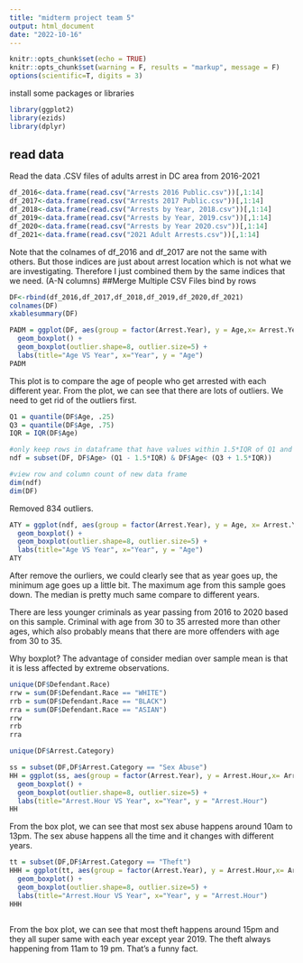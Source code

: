 ---
title: "midterm project team 5"
output: html_document
date: "2022-10-16"
---

```{r setup, include=FALSE}
knitr::opts_chunk$set(echo = TRUE)
knitr::opts_chunk$set(warning = F, results = "markup", message = F)
options(scientific=T, digits = 3) 
```

install some packages or libraries
```{r}
library(ggplot2)
library(ezids)
library(dplyr)
```

## read data
Read the data .CSV files of adults arrest in DC area from 2016-2021
```{r }

df_2016<-data.frame(read.csv("Arrests 2016 Public.csv"))[,1:14]
df_2017<-data.frame(read.csv("Arrests 2017 Public.csv"))[,1:14]
df_2018<-data.frame(read.csv("Arrests by Year, 2018.csv"))[,1:14]
df_2019<-data.frame(read.csv("Arrests by Year, 2019.csv"))[,1:14]
df_2020<-data.frame(read.csv("Arrests by Year 2020.csv"))[,1:14]
df_2021<-data.frame(read.csv("2021 Adult Arrests.csv"))[,1:14]
```
Note that the colnames of df_2016 and df_2017 are not the same with others. But those indices are just about arrest location which is not what we are investigating. Therefore I just combined them by the same indices that we need. (A-N columns)
##Merge Multiple CSV Files
bind by rows

```{r}


DF<-rbind(df_2016,df_2017,df_2018,df_2019,df_2020,df_2021)
colnames(DF)
xkablesummary(DF)
```



```{r age vs year boxplot}
PADM = ggplot(DF, aes(group = factor(Arrest.Year), y = Age,x= Arrest.Year, fill = factor(Arrest.Year))) + 
  geom_boxplot() + 
  geom_boxplot(outlier.shape=8, outlier.size=5) +
  labs(title="Age VS Year", x="Year", y = "Age")
PADM

```

This plot is to compare the age of people who get arrested with each different year. From the plot, we can see that there are lots of outliers. We need to get rid of the outliers first.

```{r remove outliers}
Q1 = quantile(DF$Age, .25)
Q3 = quantile(DF$Age, .75)
IQR = IQR(DF$Age)

#only keep rows in dataframe that have values within 1.5*IQR of Q1 and Q3
ndf = subset(DF, DF$Age> (Q1 - 1.5*IQR) & DF$Age< (Q3 + 1.5*IQR))

#view row and column count of new data frame
dim(ndf) 
dim(DF)

```
Removed 834 outliers.


```{r }
ATY = ggplot(ndf, aes(group = factor(Arrest.Year), y = Age, x= Arrest.Year, fill = factor(Arrest.Year))) + 
  geom_boxplot() + 
  geom_boxplot(outlier.shape=8, outlier.size=5) +
  labs(title="Age VS Year", x="Year", y = "Age")
ATY


```
After remove the ourliers, we could clearly see that as year goes up, the minimum age goes up a little bit. The maximum age from this sample goes down. The median is pretty much same compare to different years. 

There are less younger criminals as year passing from 2016 to 2020 based on this sample. Criminal with age from 30 to 35 arrested more than other ages, which also probably means that there are more offenders with age from 30 to 35.

Why boxplot?
The advantage of consider median over sample mean is that it is less affected by extreme observations.

```{r }
unique(DF$Defendant.Race)
rrw = sum(DF$Defendant.Race == "WHITE")
rrb = sum(DF$Defendant.Race == "BLACK")
rra = sum(DF$Defendant.Race == "ASIAN")
rrw
rrb
rra
```



```{r }
unique(DF$Arrest.Category)

```



```{r }
ss = subset(DF,DF$Arrest.Category == "Sex Abuse")
HH = ggplot(ss, aes(group = factor(Arrest.Year), y = Arrest.Hour,x= Arrest.Year, fill = factor(Arrest.Year))) + 
  geom_boxplot() + 
  geom_boxplot(outlier.shape=8, outlier.size=5) +
  labs(title="Arrest.Hour VS Year", x="Year", y = "Arrest.Hour")
HH
```
From the box plot, we can see that most sex abuse happens around 10am to 13pm. The sex abuse happens all the time and it changes with different years.






```{r }
tt = subset(DF,DF$Arrest.Category == "Theft")
HHH = ggplot(tt, aes(group = factor(Arrest.Year), y = Arrest.Hour,x= Arrest.Year, fill = factor(Arrest.Year))) + 
  geom_boxplot() + 
  geom_boxplot(outlier.shape=8, outlier.size=5) +
  labs(title="Arrest.Hour VS Year", x="Year", y = "Arrest.Hour")
HHH



```
From the box plot, we can see that most theft happens around 15pm and they all super same with each year except year 2019. The theft always happening from 11am to 19 pm. That's a funny fact. 


